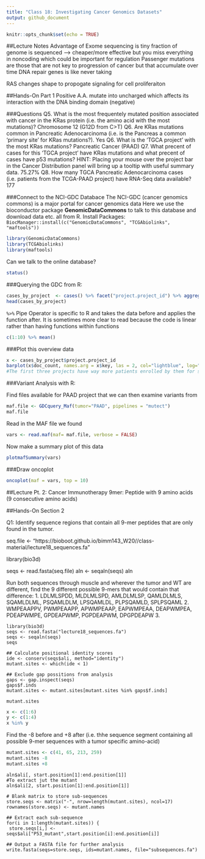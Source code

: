 ```yaml
---
title: "Class 18: Investigating Cancer Genomics Datasets"
output: github_document
---
```


```r
knitr::opts_chunk$set(echo = TRUE)
```

##Lecture Notes
Advantage of Exome sequencing is tiny fraction of genome is sequenced --> cheaper/more effective but you miss everything in noncoding which could be important for regulation 
Passenger mutations are those that are not key to progression of cancer but that accumulate over time 
DNA repair genes is like never taking 

RAS changes shape to propogate signaling for cell proliferaiton 

##Hands-On Part 1
Positive A.A. mutate into uncharged which affects its interaction with the DNA binding domain (negative)

###Questions
Q5. What is the most frequentely mutated position associated with cancer in the KRas protein (i.e. the amino acid with the most mutations)?
      Chromosome 12 (G12D from C>T)
Q6. Are KRas mutations common in Pancreatic Adenocarcinoma (i.e. is the Pancreas a common ‘primary site’ for KRas mutations?).
      Yes
Q6. What is the ‘TGCA project’ with the most KRas mutations?
      Pancreatic Cancer (PAAD)
Q7. What precent of cases for this ‘TGCA project’ have KRas mutations and what precent of cases have p53 mutations?
HINT: Placing your mouse over the project bar in the Cancer Distribution panel will bring up a tooltip with useful summary data.
      75.27%
Q8. How many TGCA Pancreatic Adenocarcinoma cases (i.e. patients from the TCGA-PAAD project) have RNA-Seq data available? 
      177
      
###Connect to the NCI-GDC Databace
The NCI-GDC (cancer genomics commons) is a major portal for cancer genomics data 
Here we use the bioconductor package **GenomicDataCommons** to talk to this database and download data etc. all from R. 
Install Packages: `BiocManager::install(c("GenomicDataCommons", "TCGAbiolinks", "maftools"))`
```r
library(GenomicDataCommons)
library(TCGAbiolinks)
library(maftools)
```

Can we talk to the online database?
```r
status()
```

###Querying the GDC from R:
```r
cases_by_project  <- cases() %>% facet("project.project_id") %>% aggregations()
head(cases_by_project)
```

`%>%` Pipe Operator is specific to R and takes the data before and applies the function after. It is sometimes more clear to read because the code is linear rather than having functions within functions
```r
c(1:10) %>% mean()
```

###Plot this overview data
```r
x <- cases_by_project$project.project_id
barplot(x$doc_count, names.arg = x$key, las = 2, col="lightblue", log="y")
#The first three projects have way more patients enrolled by them for study
```

###Variant Analysis with R:

Find files available for PAAD project that we can then examine variants from
```r
maf.file <- GDCquery_Maf(tumor="PAAD", pipelines = "mutect")
maf.file
```

Read in the MAF file we found
```r
vars <- read.maf(maf= maf.file, verbose = FALSE)
```

Now make a summary plot of this data
```r
plotmafSummary(vars)
```

###Draw oncoplot
```r
oncoplot(maf = vars, top = 10)
```

##Lecture Pt. 2: Cancer Immunotherapy 
9mer: Peptide with 9 amino acids (9 consecutive amino acids)

##Hands-On Section 2

Q1: Identify sequence regions that contain all 9-mer peptides that are only found in the tumor.

seq.file <- "https://bioboot.github.io/bimm143_W20//class-material/lecture18_sequences.fa"

library(bio3d)

seqs <- read.fasta(seq.file)
aln <- seqaln(seqs)
aln

Run both sequences through muscle and wherever the tumor and WT are different, find the 9 different possible 9-mers that would contain that difference: 
      1. LDLMLSPDD, MLDLMLSPD, AMLDLMLSP, QAMLDLMLS, SQAMLDLML, PSQAMLDLM, LPSQAMLDL, PLPSQAMLD, SPLPSQAML
      2. WMPEAAPPV, PWMPEAAPP, APWMPEAAP, EAPWMPEAA, DEAPWMPEA, PDEAPWMPE, GPDEAPWMP, PGPDEAPWM, DPGPDEAPW
      3. 
```
library(bio3d)
seqs <- read.fasta("lecture18_sequences.fa")
seqs <- seqaln(seqs)
seqs

## Calculate positional identity scores
ide <- conserv(seqs$ali, method="identity")
mutant.sites <- which(ide < 1) 

## Exclude gap possitions from analysis
gaps <- gap.inspect(seqs)
gaps$f.inds
mutant.sites <- mutant.sites[mutant.sites %in% gaps$f.inds]

mutant.sites
```
 
```r
x <- c(1:6)
y <- c(1:4)
x %in% y
```

Find the -8 before and +8 after (i.e. thhe sequence segment containing all possible 9-mer sequences with a tumor specific amino-acid)
```r
mutant.sites <- c(41, 65, 213, 259)
mutant.sites -8
mutant.sites +8
```
 
 ```
 aln$ali[, start.position[1]:end.position[1]]
 #To extract jut the mutant 
 aln$ali[2, start.position[1]:end.position[1]]
 
 # Blank matrix to store sub-sequences
store.seqs <- matrix("-", nrow=length(mutant.sites), ncol=17)
rownames(store.seqs) <- mutant.names

## Extract each sub-sequence
for(i in 1:length(mutant.sites)) {
  store.seqs[i,] <- seqs$ali["P53_mutant",start.position[i]:end.position[i]]
  
## Output a FASTA file for further analysis
write.fasta(seqs=store.seqs, ids=mutant.names, file="subsequences.fa")
```
 
 